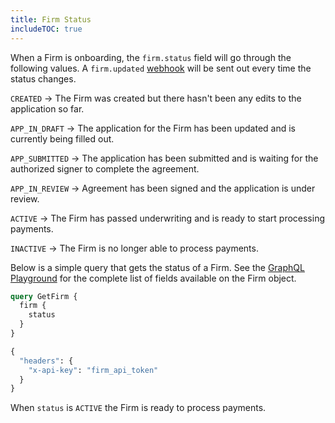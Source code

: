 ```yaml
---
title: Firm Status
includeTOC: true
---
```


When a Firm is onboarding, the `firm.status` field will go through the following values. A `firm.updated` [webhook](/docs/webhooks/configure) will be sent out every time the status changes.

`CREATED` -> The Firm was created but there hasn't been any edits to the application so far.

`APP_IN_DRAFT` -> The application for the Firm has been updated and is currently being filled out.

`APP_SUBMITTED` -> The application has been submitted and is waiting for the authorized signer to complete the agreement.

`APP_IN_REVIEW` -> Agreement has been signed and the application is under review.

`ACTIVE` -> The Firm has passed underwriting and is ready to start processing payments.

`INACTIVE` -> The Firm is no longer able to process payments.

Below is a simple query that gets the status of a Firm. See the [GraphQL Playground](https://api.sandbox.gravity-legal.com/) for the complete list of fields available on the Firm object.

```graphql
query GetFirm {
  firm {
    status
  }
}

{
  "headers": {
    "x-api-key": "firm_api_token"
  }
}
```

When `status` is `ACTIVE` the Firm is ready to process payments.
